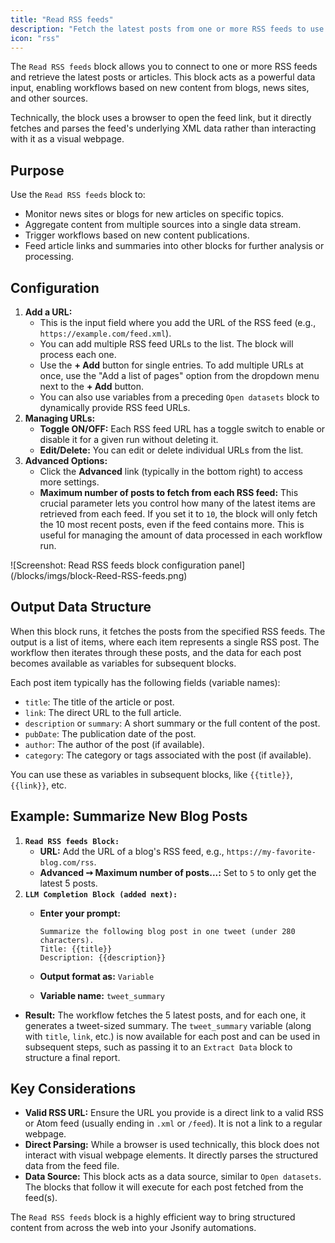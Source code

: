 ```yaml
---
title: "Read RSS feeds"
description: "Fetch the latest posts from one or more RSS feeds to use as data inputs for your workflow."
icon: "rss"
---
```


The `Read RSS feeds` block allows you to connect to one or more RSS feeds and retrieve the latest posts or articles. This block acts as a powerful data input, enabling workflows based on new content from blogs, news sites, and other sources.

Technically, the block uses a browser to open the feed link, but it directly fetches and parses the feed's underlying XML data rather than interacting with it as a visual webpage.

## Purpose

Use the `Read RSS feeds` block to:

- Monitor news sites or blogs for new articles on specific topics.
- Aggregate content from multiple sources into a single data stream.
- Trigger workflows based on new content publications.
- Feed article links and summaries into other blocks for further analysis or processing.

## Configuration

1. **Add a URL:**
   - This is the input field where you add the URL of the RSS feed (e.g., `https://example.com/feed.xml`).
   - You can add multiple RSS feed URLs to the list. The block will process each one.
   - Use the **\+ Add** button for single entries. To add multiple URLs at once, use the "Add a list of pages" option from the dropdown menu next to the **\+ Add** button.
   - You can also use variables from a preceding `Open datasets` block to dynamically provide RSS feed URLs.
2. **Managing URLs:**
   - **Toggle ON/OFF:** Each RSS feed URL has a toggle switch to enable or disable it for a given run without deleting it.
   - **Edit/Delete:** You can edit or delete individual URLs from the list.
3. **Advanced Options:**
   - Click the **Advanced** link (typically in the bottom right) to access more settings.
   - **Maximum number of posts to fetch from each RSS feed:** This crucial parameter lets you control how many of the latest items are retrieved from each feed. If you set it to `10`, the block will only fetch the 10 most recent posts, even if the feed contains more. This is useful for managing the amount of data processed in each workflow run.

<Frame caption="Screenshot: Read RSS feeds block configuration panel">
  ![Screenshot: Read RSS feeds block configuration panel](/blocks/imgs/block-Reed-RSS-feeds.png)
</Frame>

## Output Data Structure

When this block runs, it fetches the posts from the specified RSS feeds. The output is a list of items, where each item represents a single RSS post. The workflow then iterates through these posts, and the data for each post becomes available as variables for subsequent blocks.

Each post item typically has the following fields (variable names):

- `title`: The title of the article or post.
- `link`: The direct URL to the full article.
- `description` or `summary`: A short summary or the full content of the post.
- `pubDate`: The publication date of the post.
- `author`: The author of the post (if available).
- `category`: The category or tags associated with the post (if available).

You can use these as variables in subsequent blocks, like `{{title}}`, `{{link}}`, etc.

## Example: Summarize New Blog Posts

1. **`Read RSS feeds Block:`**
   - **URL:** Add the URL of a blog's RSS feed, e.g., `https://my-favorite-blog.com/rss`.
   - **Advanced ➙ Maximum number of posts...:** Set to `5` to only get the latest 5 posts.
2. **`LLM Completion Block (added next):`**
   - **Enter your prompt:**

     ```
     Summarize the following blog post in one tweet (under 280 characters).
     Title: {{title}}
     Description: {{description}}
     ```
   - **Output format as:** `Variable`
   - **Variable name:** `tweet_summary`

- **Result:** The workflow fetches the 5 latest posts, and for each one, it generates a tweet-sized summary. The `tweet_summary` variable (along with `title`, `link`, etc.) is now available for each post and can be used in subsequent steps, such as passing it to an `Extract Data` block to structure a final report.

## Key Considerations

- **Valid RSS URL:** Ensure the URL you provide is a direct link to a valid RSS or Atom feed (usually ending in `.xml` or `/feed`). It is not a link to a regular webpage.
- **Direct Parsing:** While a browser is used technically, this block does not interact with visual webpage elements. It directly parses the structured data from the feed file.
- **Data Source:** This block acts as a data source, similar to `Open datasets`. The blocks that follow it will execute for each post fetched from the feed(s).

The `Read RSS feeds` block is a highly efficient way to bring structured content from across the web into your Jsonify automations.